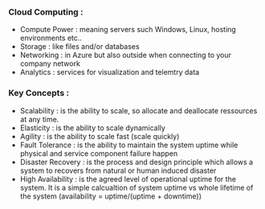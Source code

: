 ### Cloud Computing : 

- Compute Power : meaning servers such Windows, Linux, hosting environments etc..
- Storage : like files and/or databases
- Networking : in Azure but also outside when connecting to your company network 
- Analytics : services for visualization and telemtry data

### Key Concepts : 

- Scalability : is the ability to scale, so allocate and deallocate ressources at any time.
- Elasticity : is the ability to scale dynamically
- Agility : is the ability to scale fast (scale quickly)
- Fault Tolerance : is the ability to maintain the system uptime while physical and service component failure happen
- Disaster Recovery : is the process and design principle which allows a system to recovers from natural or human induced disaster
- High Availability : is the agreed level of operational uptime for the system. It is a simple calcualtion of system uptime vs whole lifetime of the system
(availability = uptime/(uptime + downtime))